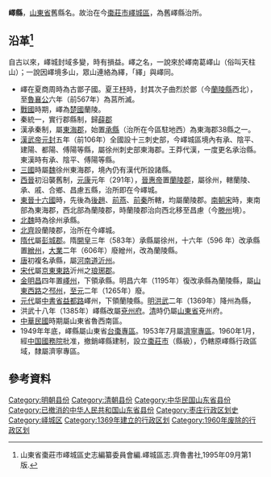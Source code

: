 '''嶧縣'''，[[山東省|山東省]]舊縣名。故治在今[[棗莊市|棗莊市]][[嶧城區|嶧城區]]，為舊嶧縣治所。

==沿革<ref>山東省棗莊市嶧城區史志編纂委員會編.嶧城區志.齊魯書社,1995年09月第1版.</ref>==

自古以來，嶧城封域多變，時有損益。嶧之名，一說來於嶧南葛嶧山（俗叫天柱山）；一說因嶧境多山，眾山連絡為繹，「繹」與嶧同。
* 嶧在夏商周時為古鄫子國。夏王[[杼|杼]]時，封其次子曲烈於鄫（今[[蘭陵縣|蘭陵縣]]西北），至[[魯襄公|魯襄公]]六年（前567年）為莒所滅。
* [[戰國|戰國]]時期，嶧為[[楚國|楚國]]蘭陵。
* 秦統一，實行郡縣制，歸[[薛郡|薛郡]]
* 漢承秦制，屬[[東海郡|東海郡]]，始置[[承縣|承縣]]（治所在今區駐地西）為東海郡38縣之一。
* [[漢武帝|漢武帝]][[元封_(西汉)|元封]]五年（前106年）全國設十三刺史部，今嶧城區境內有承、陰平、建陽、都陽、傅陽等縣，屬徐州刺史部東海郡。王莽代漢，一度更名承治縣。 東漢時有承、陰平、傅陽等縣。
* [[三國|三國]]時屬[[曹魏|魏]]徐州東海郡，境內仍有漢代所設諸縣。
* [[西晉|西晉]]初沿襲舊制，[[元康_(西晋)|元康]]元年（291年），[[晉惠帝|晉惠帝]]置[[蘭陵郡|蘭陵郡]]，屬徐州，轄蘭陵、承、戚、合鄉、昌慮五縣，治所即在今嶧城。
* [[東晉|東晉]][[十六國|十六國]]時，先後為[[後趙|後趙]]、[[前燕|前燕]]、[[前秦|前秦]]所轄，均屬蘭陵郡。[[南朝宋|南朝宋]]時，東南部為東海郡，西北部為蘭陵郡，時蘭陵郡治向西北移至昌慮（今[[滕州|滕州]]境）。
* [[北魏|北魏]]時為徐州承縣。
* [[北齊|北齊]]設蘭陵郡，治所在今嶧城。
* [[隋代|隋代]]屬[[彭城郡|彭城郡]]。隋[[開皇|開皇]]三年（583年）承縣屬徐州，十六年（596 年）改承縣置[[繒州|繒州]]，[[大业_(年号)|大業]]二年（606年）廢繒州，改為蘭陵縣。
* [[唐|唐]]初複名承縣，屬[[河南道|河南道]][[沂州|沂州]]。
* [[宋代|宋代]]屬[[京東東路|京東東路]]沂州之[[琅琊郡|琅琊郡]]。
* [[金朝|金]][[明昌|明昌]]四年置[[嶧州|嶧州]]，下領承縣。明昌六年（1195年）復改承縣為蘭陵縣，屬[[山東西路|山東西路]]之[[邳州|邳州]]，[[至元_(忽必烈)|至元]]二年（1265年）廢。
* [[元代|元代]]屬[[中書省|中書省]][[益都路|益都路]]嶧州，下領蘭陵縣。[[明朝|明]][[洪武|洪武]]二年（1369年）降州為縣，
* 洪武十八年（1385年）嶧縣改屬[[兗州府|兗州府]]。[[清|清]]時仍屬[[山東省|山東省]]兗州府。
* [[中華民國|中華民國]]時期屬山東省魯西南區。
* 1949年年底，嶧縣屬山東省[[台棗專區|台棗專區]]。1953年7月屬[[濟寧專區|濟寧專區]]。1960年1月，經[[中华人民共和国国务院|中国國務院]]批准，撤銷嶧縣建制，設立[[棗莊市|棗莊市]]（縣級），仍轄原嶧縣行政區域，隸屬濟寧專區。

==參考資料==
{{Reflist|2}}

{{中華民國山東省行政區劃}}
[[Category:明朝县份|Category:明朝县份]]
[[Category:清朝县份|Category:清朝县份]]
[[Category:中华民国山东省县份|Category:中华民国山东省县份]]
[[Category:已撤消的中华人民共和国山东省县份|Category:已撤消的中华人民共和国山东省县份]]
[[Category:枣庄行政区划史|Category:枣庄行政区划史]]
[[Category:峄城区|Category:峄城区]]
[[Category:1369年建立的行政区划|Category:1369年建立的行政区划]]
[[Category:1960年废除的行政区划|Category:1960年废除的行政区划]]